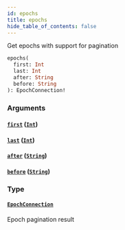 ```yaml
---
id: epochs
title: epochs
hide_table_of_contents: false
---
```



Get epochs with support for pagination

```graphql
epochs(
  first: Int
  last: Int
  after: String
  before: String
): EpochConnection!
```


### Arguments

#### [`first`](#) ([`Int`](../scalars/int.mdx))




#### [`last`](#) ([`Int`](../scalars/int.mdx))




#### [`after`](#) ([`String`](../scalars/string.mdx))




#### [`before`](#) ([`String`](../scalars/string.mdx))




### Type

#### [`EpochConnection`](../objects/epoch-connection.mdx)

Epoch pagination result




